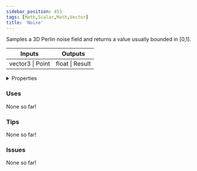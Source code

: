 ```yaml
---
sidebar_position: 453
tags: [Math,Scalar,Math,Vector]
title: 'Noise'
---
```


Samples a 3D Perlin noise field and returns a value usually bounded in [0,1].



<IChip uuid="06f8732b-b1cb-4b79-815e-5b389c1dd78f"/>

<table><thead><tr><th>Inputs</th><th>Outputs</th></tr></thead><tbody><tr><td>vector3 | Point</td><td>float | Result</td></tr></tbody></table>

<details>
  <summary>Properties</summary>
  <div>
    <div>
    <table>
      <tbody>
        <tr>
          <td>Is beta required?</td>
          <td>No</td>
        </tr>
        <tr>
          <td>Is chip a trolling risk?</td>
          <td>No</td>
        </tr>
        <tr>
          <td>Is chip a role assignment risk?</td>
          <td>No</td>
        </tr>
        <tr>
          <td>Chip UUID</td>
          <td>06f8732b-b1cb-4b79-815e-5b389c1dd78f</td>
        </tr>
        <tr>
          <td>Room availability</td>
          <td>Available everywhere</td>
        </tr>
      </tbody>
    </table>
    </div>
  </div>
</details>

### Uses

None so far!

### Tips

None so far!

### Issues

None so far!